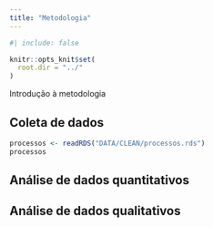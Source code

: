 ```yaml
---
title: "Metodologia"
---
```


```r
#| include: false

knitr::opts_knit$set(
  root.dir = "../"
)
```


Introdução à metodologia

## Coleta de dados

```r
processos <- readRDS("DATA/CLEAN/processos.rds")
processos
```


## Análise de dados quantitativos

## Análise de dados qualitativos
